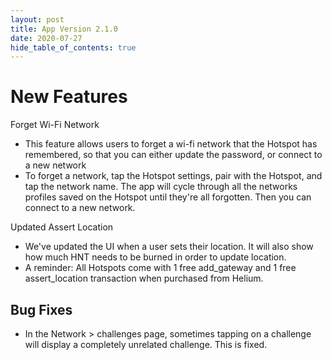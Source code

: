 ```yaml
---
layout: post
title: App Version 2.1.0
date: 2020-07-27
hide_table_of_contents: true
---
```


# New Features

Forget Wi-Fi Network

- This feature allows users to forget a wi-fi network that the Hotspot has remembered, so that you
  can either update the password, or connect to a new network
- To forget a network, tap the Hotspot settings, pair with the Hotspot, and tap the network name.
  The app will cycle through all the networks profiles saved on the Hotspot until they're all
  forgotten. Then you can connect to a new network.

<!--truncate-->

Updated Assert Location

- We've updated the UI when a user sets their location. It will also show how much HNT needs to be
  burned in order to update location.
- A reminder: All Hotspots come with 1 free add_gateway and 1 free assert_location transaction when
  purchased from Helium.

## Bug Fixes

- In the Network > challenges page, sometimes tapping on a challenge will display a completely
  unrelated challenge. This is fixed.

